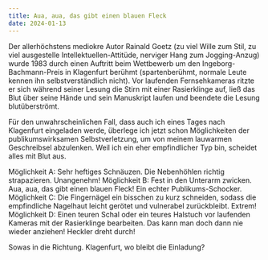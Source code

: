 ```yaml
---
title: Aua, aua, das gibt einen blauen Fleck
date: 2024-01-13
---
```

Der allerhöchstens mediokre Autor Rainald Goetz (zu viel Wille zum Stil, zu viel ausgestelle Intellektuellen-Attitüde, nerviger Hang zum Jogging-Anzug) wurde 1983 durch einen Auftritt beim Wettbewerb um den Ingeborg-Bachmann-Preis in Klagenfurt berühmt (spartenberühmt, normale Leute kennen ihn selbstverständlich nicht). Vor laufenden Fernsehkameras ritzte er sich während seiner Lesung die Stirn mit einer Rasierklinge auf, ließ das Blut über seine Hände und sein Manuskript laufen und beendete die Lesung blutüberströmt.

Für den unwahrscheinlichen Fall, dass auch ich eines Tages nach Klagenfurt eingeladen werde, überlege ich jetzt schon Möglichkeiten der publikumswirksamen Selbstverletzung, um von meinem lauwarmen Geschreibsel abzulenken. Weil ich ein eher empfindlicher Typ bin, scheidet alles mit Blut aus. 

Möglichkeit A: Sehr heftiges Schnäuzen. Die Nebenhöhlen richtig strapazieren. Unangenehm! Möglichkeit B: Fest in den Unterarm zwicken. Aua, aua, das gibt einen blauen Fleck! Ein echter Publikums-Schocker. Möglichkeit C: Die Fingernägel ein bisschen zu kurz schneiden, sodass die empfindliche Nagelhaut leicht gerötet und vulnerabel zurückbleibt. Extrem! Möglichkeit D: Einen teuren Schal oder ein teures Halstuch vor laufenden Kameras mit der Rasierklinge bearbeiten. Das kann man doch dann nie wieder anziehen! Heckler dreht durch! 

Sowas in die Richtung. Klagenfurt, wo bleibt die Einladung?